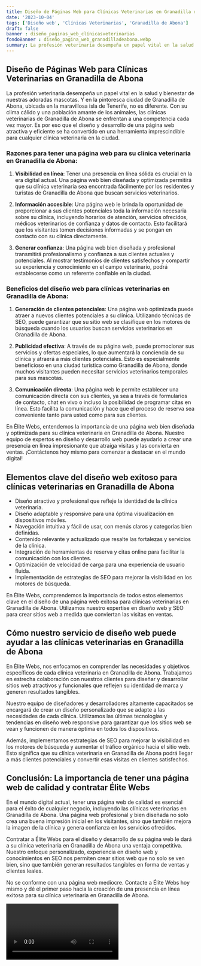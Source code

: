 ```yaml
---
title: Diseño de Páginas Web para Clínicas Veterinarias en Granadilla de Abona
date: '2023-10-04'
tags: ['Diseño web', 'Clínicas Veterinarias', 'Granadilla de Abona']
draft: false
banner : diseño_paginas_web_clínicasveterinarias
fondoBanner : diseño_pagina_web_granadilladeabona.webp
summary: La profesión veterinaria desempeña un papel vital en la salud y bienestar de nuestras adoradas mascotas. Y en la pintoresca ciudad de Granadilla de Abona, ubicada en la maravillosa isla de Tenerife, no es diferente. Con su clima cálido y una población amante de los animales, las clínicas veterinarias de Granadilla de Abona se enfrentan a una competencia cada vez mayor. Es por eso que el diseño y desarrollo de una página web atractiva y eficiente se ha convertido en una herramienta imprescindible para cualquier clínica veterinaria en la ciudad.
---
```


## Diseño de Páginas Web para Clínicas Veterinarias en Granadilla de Abona

La profesión veterinaria desempeña un papel vital en la salud y bienestar de nuestras adoradas mascotas. Y en la pintoresca ciudad de Granadilla de Abona, ubicada en la maravillosa isla de Tenerife, no es diferente. Con su clima cálido y una población amante de los animales, las clínicas veterinarias de Granadilla de Abona se enfrentan a una competencia cada vez mayor. Es por eso que el diseño y desarrollo de una página web atractiva y eficiente se ha convertido en una herramienta imprescindible para cualquier clínica veterinaria en la ciudad.

### Razones para tener una página web para su clínica veterinaria en Granadilla de Abona:

1. **Visibilidad en línea**: Tener una presencia en línea sólida es crucial en la era digital actual. Una página web bien diseñada y optimizada permitirá que su clínica veterinaria sea encontrada fácilmente por los residentes y turistas de Granadilla de Abona que buscan servicios veterinarios.

2. **Información accesible**: Una página web le brinda la oportunidad de proporcionar a sus clientes potenciales toda la información necesaria sobre su clínica, incluyendo horarios de atención, servicios ofrecidos, médicos veterinarios de confianza y datos de contacto. Esto facilitará que los visitantes tomen decisiones informadas y se pongan en contacto con su clínica directamente.

3. **Generar confianza**: Una página web bien diseñada y profesional transmitirá profesionalismo y confianza a sus clientes actuales y potenciales. Al mostrar testimonios de clientes satisfechos y compartir su experiencia y conocimiento en el campo veterinario, podrá establecerse como un referente confiable en la ciudad.

### Beneficios del diseño web para clínicas veterinarias en Granadilla de Abona:

1. **Generación de clientes potenciales**: Una página web optimizada puede atraer a nuevos clientes potenciales a su clínica. Utilizando técnicas de SEO, puede garantizar que su sitio web se clasifique en los motores de búsqueda cuando los usuarios buscan servicios veterinarios en Granadilla de Abona.

2. **Publicidad efectiva**: A través de su página web, puede promocionar sus servicios y ofertas especiales, lo que aumentará la conciencia de su clínica y atraerá a más clientes potenciales. Esto es especialmente beneficioso en una ciudad turística como Granadilla de Abona, donde muchos visitantes pueden necesitar servicios veterinarios temporales para sus mascotas.

3. **Comunicación directa**: Una página web le permite establecer una comunicación directa con sus clientes, ya sea a través de formularios de contacto, chat en vivo o incluso la posibilidad de programar citas en línea. Esto facilita la comunicación y hace que el proceso de reserva sea conveniente tanto para usted como para sus clientes.

En Élite Webs, entendemos la importancia de una página web bien diseñada y optimizada para su clínica veterinaria en Granadilla de Abona. Nuestro equipo de expertos en diseño y desarrollo web puede ayudarlo a crear una presencia en línea impresionante que atraiga visitas y las convierta en ventas. ¡Contáctenos hoy mismo para comenzar a destacar en el mundo digital!

<GifSeo />

<Cta />

## Elementos clave del diseño web exitoso para clínicas veterinarias en Granadilla de Abona

- Diseño atractivo y profesional que refleje la identidad de la clínica veterinaria.
- Diseño adaptable y responsive para una óptima visualización en dispositivos móviles.
- Navegación intuitiva y fácil de usar, con menús claros y categorías bien definidas.
- Contenido relevante y actualizado que resalte las fortalezas y servicios de la clínica.
- Integración de herramientas de reserva y citas online para facilitar la comunicación con los clientes.
- Optimización de velocidad de carga para una experiencia de usuario fluida.
- Implementación de estrategias de SEO para mejorar la visibilidad en los motores de búsqueda.

En Élite Webs, comprendemos la importancia de todos estos elementos clave en el diseño de una página web exitosa para clínicas veterinarias en Granadilla de Abona. Utilizamos nuestro expertise en diseño web y SEO para crear sitios web a medida que conviertan las visitas en ventas.

## Cómo nuestro servicio de diseño web puede ayudar a las clínicas veterinarias en Granadilla de Abona

En Élite Webs, nos enfocamos en comprender las necesidades y objetivos específicos de cada clínica veterinaria en Granadilla de Abona. Trabajamos en estrecha colaboración con nuestros clientes para diseñar y desarrollar sitios web atractivos y funcionales que reflejen su identidad de marca y generen resultados tangibles.

Nuestro equipo de diseñadores y desarrolladores altamente capacitados se encargará de crear un diseño personalizado que se adapte a las necesidades de cada clínica. Utilizamos las últimas tecnologías y tendencias en diseño web responsive para garantizar que los sitios web se vean y funcionen de manera óptima en todos los dispositivos.

Además, implementamos estrategias de SEO para mejorar la visibilidad en los motores de búsqueda y aumentar el tráfico orgánico hacia el sitio web. Esto significa que su clínica veterinaria en Granadilla de Abona podrá llegar a más clientes potenciales y convertir esas visitas en clientes satisfechos.

## Conclusión: La importancia de tener una página web de calidad y contratar Élite Webs

En el mundo digital actual, tener una página web de calidad es esencial para el éxito de cualquier negocio, incluyendo las clínicas veterinarias en Granadilla de Abona. Una página web profesional y bien diseñada no solo crea una buena impresión inicial en los visitantes, sino que también mejora la imagen de la clínica y genera confianza en los servicios ofrecidos.

Contratar a Élite Webs para el diseño y desarrollo de su página web le dará a su clínica veterinaria en Granadilla de Abona una ventaja competitiva. Nuestro enfoque personalizado, experiencia en diseño web y conocimientos en SEO nos permiten crear sitios web que no solo se ven bien, sino que también generan resultados tangibles en forma de ventas y clientes leales.

No se conforme con una página web mediocre. Contacte a Élite Webs hoy mismo y dé el primer paso hacia la creación de una presencia en línea exitosa para su clínica veterinaria en Granadilla de Abona.

<Video />

<CtaBot job='Clínicas Veterinarias' city='Granadilla de Abona'/>

<Gmaps query='Granadilla de Abona+españa+maps' />